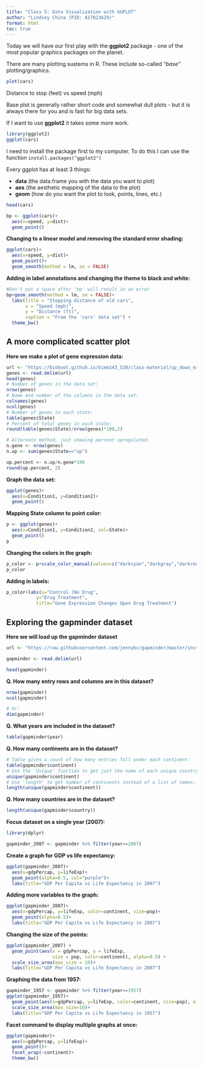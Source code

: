 ```yaml
---
title: "Class 5: Data Visualization with GGPLOT"
author: "Lindsey China (PID: A17023629)"
format: html
toc: true
---
```


Today we will have our first play with the **ggplot2** package - one of the most popular graphics packages on the planet.

There are many plotting sustems in R. These include so-called *"base"* plotting/graphics.

```r
plot(cars)
```

Distance to stop (feet) vs speed (mph)

Base plot is generally rather short code and somewhat dull plots - but it is always there for you and is fast for big data sets. 

If I want to use **ggplot2** it takes some more work.

```r
library(ggplot2)
ggplot(cars)
```

I need to install the package first to my computer. To do this I can use the function `install.packages("ggplot2")`

Every ggplot has at least 3 things:

- **data** (the data.frame you with the data you want to plot)
- **aes** (the aesthetic mapping of the data to the plot)
- **geom** (how do you want the plot to look, points, lines, etc.)

```r
head(cars)
```


```r
bp <- ggplot(cars)+
  aes(x=speed, y=dist)+
  geom_point()
```

**Changing to a linear model and removing the standard error shading:**

```r
ggplot(cars)+
  aes(x=speed, y=dist)+
  geom_point()+
  geom_smooth(method = lm, se = FALSE)
```

**Adding in label annotations and changing the theme to black and white:**

```r
#Don't put a space after 'bp' will result in an error
bp+geom_smooth(method = lm, se = FALSE)+
  labs(title = "Stopping distance of old cars", 
       x = "Speed (mph)", 
       y = "Distance (ft)",
       caption = "From the 'cars' data set") +
  theme_bw()
```

## A more complicated scatter plot

**Here we make a plot of gene expression data:**

```r
url <- "https://bioboot.github.io/bimm143_S20/class-material/up_down_expression.txt"
genes <- read.delim(url)
head(genes)
# Number of genes in the data set:
nrow(genes)
# Name and number of the columns in the data set:
colnames(genes)
ncol(genes)
# Number of genes in each state:
table(genes$State)
# Percent of total genes in each state:
round(table(genes$State)/nrow(genes)*100,2)

# Alternate method, just showing percent upregulated:
n.gene <- nrow(genes)
n.up <- sum(genes$State=="up")

up.percent <- n.up/n.gene*100
round(up.percent, 2)
```

**Graph the data set:**

```r

ggplot(genes)+
  aes(x=Condition1, y=Condition2)+
  geom_point()
```

**Mapping State column to point color:**

```r
p <- ggplot(genes)+
  aes(x=Condition1, y=Condition2, col=State)+
  geom_point()
p
```

**Changing the colors in the graph:**

```r
p_color <- p+scale_color_manual(values=c("darkcyan","darkgray","darkred"))
p_color
```

**Adding in labels:**

```r
p_color+labs(x="Control (No Drug",
           y="Drug Treatment",
           title="Gene Expression Changes Upon Drug Treatment")
```

## Exploring the gapminder dataset

**Here we will load up the gapminder dataset**

```r
url <- "https://raw.githubusercontent.com/jennybc/gapminder/master/inst/extdata/gapminder.tsv"

gapminder <- read.delim(url)
```

```r
head(gapminder)
```

**Q. How many entry rows and columns are in this dataset?**

```r
nrow(gapminder)
ncol(gapminder)

# Or:
dim(gapminder)
```

**Q. What years are included in the dataset?**

```r
table(gapminder$year)
```


**Q. How many continents are in the dataset?**

```r
# Table gives a count of how many entries fall under each continent:
table(gapminder$continent)
# Use the 'Unique' function to get just the name of each unique country in the dataset:
unique(gapminder$continent)
# Use 'length' to get number of continents instead of a list of names:
length(unique(gapminder$continent))
```

**Q. How many countries are in the dataset?**

```r
length(unique(gapminder$country))
```

**Focus dataset on a single year (2007):**

```r
library(dplyr)

gapminder_2007 <- gapminder %>% filter(year==2007)
```

**Create a graph for GDP vs life expectancy:**

```r
ggplot(gapminder_2007)+
  aes(x=gdpPercap, y=lifeExp)+
  geom_point(alpha=0.5, col="purple")+
  labs(title="GDP Per Capita vs Life Expectancy in 2007")
```

**Adding more variables to the graph:**

```r
ggplot(gapminder_2007)+
  aes(x=gdpPercap, y=lifeExp, color=continent, size=pop)+
  geom_point(alpha=0.5)+
  labs(title="GDP Per Capita vs Life Expectancy in 2007")
```

**Changing the size of the points:**

```r
ggplot(gapminder_2007) + 
  geom_point(aes(x = gdpPercap, y = lifeExp,
                 size = pop, color=continent), alpha=0.5) +
  scale_size_area(max_size = 10)+
  labs(title="GDP Per Capita vs Life Expectancy in 2007")
```

**Graphing the data from 1957:**

```r
gapminder_1957 <- gapminder %>% filter(year==1957)
ggplot(gapminder_1957)+
  geom_point(aes(x=gdpPercap, y=lifeExp, color=continent, size=pop), alpha=0.5)+
  scale_size_area(max_size=10)+
  labs(title="GDP Per Capita vs Life Expectancy in 1957")
```

**Facet command to display multiple graphs at once:**

```r
ggplot(gapminder)+
  aes(x=gdpPercap, y=lifeExp)+
  geom_point()+
  facet_wrap(~continent)+
  theme_bw()
```
